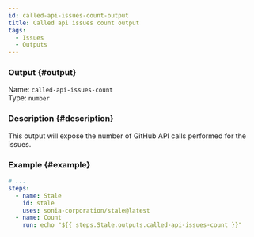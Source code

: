```yaml
---
id: called-api-issues-count-output
title: Called api issues count output
tags:
  - Issues
  - Outputs
---
```


### Output {#output}

Name: `called-api-issues-count`  
Type: `number`

### Description {#description}

This output will expose the number of GitHub API calls performed for the issues.

### Example {#example}

```yml {6}
# ...
steps:
  - name: Stale
    id: stale
    uses: sonia-corporation/stale@latest
  - name: Count
    run: echo "${{ steps.Stale.outputs.called-api-issues-count }}"
```
